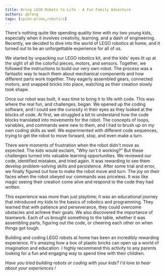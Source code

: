 ```yaml
---
title: Bring LEGO Robots to Life - A Fun Family Adventure
authors: qkfang
tags: [spike-prime,robotics]
---
```



There's nothing quite like spending quality time with my two young kids, especially when it involves creativity, learning, and a dash of engineering. Recently, we decided to dive into the world of LEGO robotics at home, and it turned out to be an unforgettable experience for all of us.

We started by unpacking our LEGO robotics kit, and the kids' eyes lit up at the sight of all the colorful pieces, motors, and sensors. Together, we followed the instructions to build our very own robot. The process was a fantastic way to teach them about mechanical components and how different parts work together. They eagerly assembled gears, connected motors, and snapped bricks into place, watching as their creation slowly took shape.

Once our robot was built, it was time to bring it to life with code. This was where the real fun, and challenges, began. We opened up the coding software, and I could see the curiosity in their eyes as they looked at the blocks of code. At first, we struggled a bit to understand how the code blocks translated into movements for the robot. The concepts of loops, variables, and commands were new to them, and I had to brush up on my own coding skills as well. We experimented with different code sequences, trying to get the robot to move forward, stop, and even make a turn.

There were moments of frustration when the robot didn't move as expected. The kids would exclaim, "Why isn't it working?" But these challenges turned into valuable learning opportunities. We reviewed our code, identified mistakes, and tried again. It was rewarding to see them develop problem-solving skills and persistence. After some trial and error, we finally figured out how to make the robot move and turn. The joy on their faces when the robot obeyed our commands was priceless. It was like magic seeing their creation come alive and respond to the code they had written.

This experience was more than just playtime; it was an educational journey that introduced my kids to the basics of robotics and programming. They learned that with patience and perseverance, they could overcome obstacles and achieve their goals. We also discovered the importance of teamwork. Each of us brought something to the table, whether it was assembling parts, figuring out the code, or cheering each other on when things got tough.

Building and coding LEGO robots at home has been an incredibly rewarding experience. It's amazing how a box of plastic bricks can open up a world of imagination and education. I highly recommend this activity to any parents looking for a fun and engaging way to spend time with their children.

*Have you tried building robots or coding with your kids? I'd love to hear about your experiences !*
